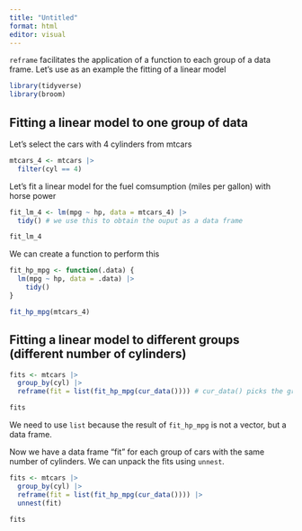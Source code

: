 ```yaml
---
title: "Untitled"
format: html
editor: visual
---
```



`reframe` facilitates the application of a function to each group of a data frame. Let's use as an example the fitting of a linear model


```r
library(tidyverse)
library(broom)
```

## Fitting a linear model to one group of data

Let's select the cars with 4 cylinders from mtcars

```r
mtcars_4 <- mtcars |> 
  filter(cyl == 4)
```

Let's fit a linear model for the fuel comsumption (miles per gallon) with horse power

```r
fit_lm_4 <- lm(mpg ~ hp, data = mtcars_4) |> 
  tidy() # we use this to obtain the ouput as a data frame 

fit_lm_4
```


We can create a function to perform this

```r
fit_hp_mpg <- function(.data) {
  lm(mpg ~ hp, data = .data) |> 
    tidy()
}
```

```r
fit_hp_mpg(mtcars_4)
```


## Fitting a linear model to different groups (different number of cylinders)


```r
fits <- mtcars |> 
  group_by(cyl) |> 
  reframe(fit = list(fit_hp_mpg(cur_data()))) # cur_data() picks the grouped data frame

fits
```
We need to use `list` because the result of `fit_hp_mpg` is not a vector, but a data frame. 

Now we have a data frame "fit" for each group of cars with the same number of cylinders. We can unpack the fits using `unnest`.

```r
fits <- mtcars |> 
  group_by(cyl) |> 
  reframe(fit = list(fit_hp_mpg(cur_data()))) |> 
  unnest(fit)

fits
```


